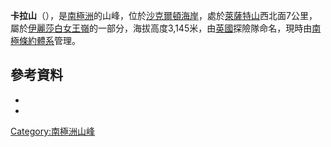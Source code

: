 {{Coord|82|45|S|161|6|E|source:GNIS|display=title}}

'''卡拉山'''（{{lang-en|Mount Cara}}），是[[南極洲|南極洲]]的山峰，位於[[沙克爾頓海岸|沙克爾頓海岸]]，處於[[萊薩特山|萊薩特山]]西北面7公里，屬於[[伊麗莎白女王嶺|伊麗莎白女王嶺]]的一部分，海拔高度3,145米，由[[英國|英國]]探險隊命名，現時由[[南極條約體系|南極條約體系]]管理。

==參考資料==
*{{cite gnis | type = antarid | id = 2414| name = Cara, Mount | accessdate = 2011-10-26}}
*{{usgs-gazetteer|id=2414|name=Cara, Mount}}

{{DEFAULTSORT:Mount Cara}}
[[Category:南極洲山峰|Category:南極洲山峰]]


{{ShackletonCoast-geo-stub}}